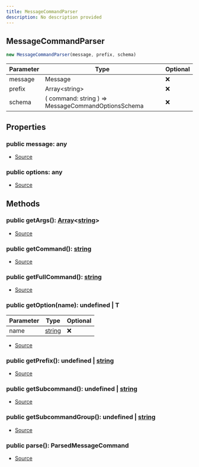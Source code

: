 ```yaml
---
title: MessageCommandParser
description: No description provided
---
```



## MessageCommandParser


```typescript
new MessageCommandParser(message, prefix, schema)
```
| Parameter | Type | Optional |
| ----------- | ----------- | ----------- |
| message | Message | ❌ |
| prefix | Array\<string> | ❌ |
| schema | (   command: string ) => MessageCommandOptionsSchema | ❌ |


## Properties
### public message: any
- [Source](https://github.com/underctrl-io/commandkit/blob/141d1404ab18a8e659209a0fab65466bf3b6dd85/packages/commandkit/src/app/commands/MessageCommandParser.ts#L34)
### public options: any
- [Source](https://github.com/underctrl-io/commandkit/blob/141d1404ab18a8e659209a0fab65466bf3b6dd85/packages/commandkit/src/app/commands/MessageCommandParser.ts#L44)

## Methods
### public getArgs(): [Array](https://developer.mozilla.org/en-US/docs/Web/JavaScript/Reference/Global_Objects/Array)\<[string](https://developer.mozilla.org/en-US/docs/Web/JavaScript/Reference/Global_Objects/String)>
- [Source](https://github.com/underctrl-io/commandkit/blob/141d1404ab18a8e659209a0fab65466bf3b6dd85/packages/commandkit/src/app/commands/MessageCommandParser.ts#L39)
### public getCommand(): [string](https://developer.mozilla.org/en-US/docs/Web/JavaScript/Reference/Global_Objects/String)
- [Source](https://github.com/underctrl-io/commandkit/blob/141d1404ab18a8e659209a0fab65466bf3b6dd85/packages/commandkit/src/app/commands/MessageCommandParser.ts#L56)
### public getFullCommand(): [string](https://developer.mozilla.org/en-US/docs/Web/JavaScript/Reference/Global_Objects/String)
- [Source](https://github.com/underctrl-io/commandkit/blob/141d1404ab18a8e659209a0fab65466bf3b6dd85/packages/commandkit/src/app/commands/MessageCommandParser.ts#L76)
### public getOption(name): undefined | T
| Parameter | Type | Optional |
| ----------- | ----------- | ----------- |
| name | [string](https://developer.mozilla.org/en-US/docs/Web/JavaScript/Reference/Global_Objects/String) | ❌ |


- [Source](https://github.com/underctrl-io/commandkit/blob/141d1404ab18a8e659209a0fab65466bf3b6dd85/packages/commandkit/src/app/commands/MessageCommandParser.ts#L52)
### public getPrefix(): undefined | [string](https://developer.mozilla.org/en-US/docs/Web/JavaScript/Reference/Global_Objects/String)
- [Source](https://github.com/underctrl-io/commandkit/blob/141d1404ab18a8e659209a0fab65466bf3b6dd85/packages/commandkit/src/app/commands/MessageCommandParser.ts#L68)
### public getSubcommand(): undefined | [string](https://developer.mozilla.org/en-US/docs/Web/JavaScript/Reference/Global_Objects/String)
- [Source](https://github.com/underctrl-io/commandkit/blob/141d1404ab18a8e659209a0fab65466bf3b6dd85/packages/commandkit/src/app/commands/MessageCommandParser.ts#L60)
### public getSubcommandGroup(): undefined | [string](https://developer.mozilla.org/en-US/docs/Web/JavaScript/Reference/Global_Objects/String)
- [Source](https://github.com/underctrl-io/commandkit/blob/141d1404ab18a8e659209a0fab65466bf3b6dd85/packages/commandkit/src/app/commands/MessageCommandParser.ts#L64)
### public parse(): ParsedMessageCommand
- [Source](https://github.com/underctrl-io/commandkit/blob/141d1404ab18a8e659209a0fab65466bf3b6dd85/packages/commandkit/src/app/commands/MessageCommandParser.ts#L82)